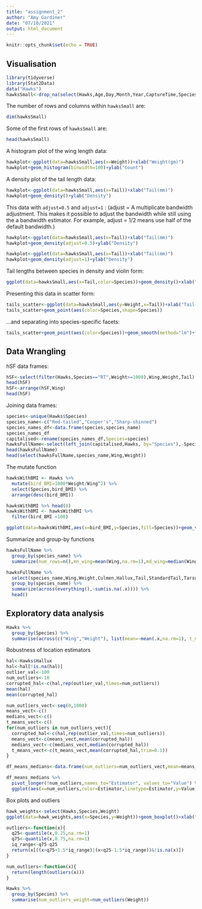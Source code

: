 ```yaml
---
title: "assignment_2"
author: "Amy Gardiner"
date: "07/10/2021"
output: html_document
---
```


```r
knitr::opts_chunk$set(echo = TRUE)
```

## Visualisation
```r
library(tidyverse)
library(Stat2Data)
data("Hawks")
hawksSmall<-drop_na(select(Hawks,Age,Day,Month,Year,CaptureTime,Species,Wing,Weight,Tail))
```

The number of rows and columns within `hawksSmall` are:
```r
dim(hawksSmall)
```

Some of the first rows of `hawksSmall` are:
```r
head(hawksSmall)
```

A histogram plot of the wing length data:


```r
hawkplot<-ggplot(data=hawksSmall,aes(x=Weight))+xlab("Weight(gm)")
hawkplot+geom_histogram(binwidth=100)+ylab("Count")
```

A density plot of the tail length data:

```r
hawkplot<-ggplot(data=hawksSmall,aes(x=Tail))+xlab("Tail(mm)")
hawkplot+geom_density()+ylab("Density")
```

This data with `adjust=0.5` and `adjust=1` :
(adjust = A multiplicate bandwidth adjustment. This makes it possible to adjust the bandwidth while still using the a bandwidth estimator. For example, adjust = 1/2 means use half of the default bandwidth.)

```r
hawkplot<-ggplot(data=hawksSmall,aes(x=Tail))+xlab("Tail(mm)")
hawkplot+geom_density(adjust=0.5)+ylab("Density")

hawkplot<-ggplot(data=hawksSmall,aes(x=Tail))+xlab("Tail(mm)")
hawkplot+geom_density(adjust=1)+ylab("Density")
```

Tail lengths between species in density and violin form:

```r
ggplot(data=hawksSmall,aes(x=Tail,color=Species))+geom_density()+xlab("Tail(mm)")+ylab("Density")

```

Presenting this data in scatter form:

```r
tails_scatter<-ggplot(data=hawksSmall,aes(y=Weight,x=Tail))+xlab("Tail(mm)")+ylab("Weight(gm)")
tails_scatter+geom_point(aes(color=Species,shape=Species))
```

...and separating into species-specific facets:

```r
tails_scatter+geom_point(aes(color=Species))+geom_smooth(method="lm")+facet_wrap(~Species)
```

## Data Wrangling

hSF data frames:


```r
hSF<-select(filter(Hawks,Species=="RT",Weight>=1000),Wing,Weight,Tail)
head(hSF)
hSF<-arrange(hSF,Wing)
head(hSF)
```

Joining data frames:

```r
species<-unique(Hawks$Species)
species_name<-c("Red-tailed","Cooper's","Sharp-shinned")
species_names_df<-data.frame(species,species_name)
species_names_df
capitalised<-rename(species_names_df,Species=species)
hawksFullName<-select(left_join(capitalised,Hawks, by="Species"),-Species)
head(hawksFullName)
head(select(hawksFullName,species_name,Wing,Weight))
```

The mutate function

```r
hawksWithBMI <- Hawks %>%
  mutate(bird_BMI=1000*Weight/Wing^2) %>%
  select(Species,bird_BMI) %>%
  arrange(desc(bird_BMI))

hawksWithBMI %>% head(8)
hawksWithBMI <- hawksWithBMI %>%
  filter(bird_BMI <100)

ggplot(data=hawksWithBMI,aes(x=bird_BMI,y=Species,fill=Species))+geom_violin()+xlab("Bird BMI")+scale_x_continuous(trans='log2')
```

Summarize and group-by functions

```r
hawksFullName %>%
  group_by(species_name) %>%
  summarize(num_rows=n(),mn_wing=mean(Wing,na.rm=1),md_wing=median(Wing,na.rm=1),t_mn_wing=mean(Wing,na.rm=1,trim=0.1),tail_wing_ratio=mean(Wing/Tail,na.rm=1))

hawksFullName %>%
  select(species_name,Wing,Weight,Culmen,Hallux,Tail,StandardTail,Tarsus,Crop) %>%
  group_by(species_name) %>%
  summarize(across(everything(),~sum(is.na(.x)))) %>%
  head()
```

## Exploratory data analysis

```r
Hawks %>%
  group_by(Species) %>%
  summarise(across(c("Wing","Weight"), list(mean=~mean(.x,na.rm=1), t_mean=~mean(.x,na.rm=1,trim=0.1), med=~median(.x,na.rm=1))))
```

Robustness of location estimators

```r
hal<-Hawks$Hallux
hal<-hal[!is.na(hal)]
outlier_val<-100
num_outliers<-10
corrupted_hal<-c(hal,rep(outlier_val,times=num_outliers))
mean(hal)
mean(corrupted_hal)

num_outliers_vect<-seq(0,1000)
means_vect<-c()
medians_vect<-c()
t_means_vect<-c()
for(num_outliers in num_outliers_vect){
  corrupted_hal<-c(hal,rep(outlier_val,times=num_outliers))
  means_vect<-c(means_vect,mean(corrupted_hal))
  medians_vect<-c(medians_vect,median(corrupted_hal))
  t_means_vect<-c(t_means_vect,mean(corrupted_hal,trim=0.1))
}

df_means_medians<-data.frame(num_outliers=num_outliers_vect,mean=means_vect,t_mean=t_means_vect,median=medians_vect)

df_means_medians %>%
  pivot_longer(!num_outliers,names_to="Estimator", values_to="Value") %>%
  ggplot(aes(x=num_outliers,color=Estimator,linetype=Estimator,y=Value)) + geom_line() + xlab("Number of outliers")
```

Box plots and outliers

```r
hawk_weights<-select(Hawks,Species,Weight)
ggplot(data=hawk_weights,aes(x=Species,y=Weight))+geom_boxplot()+xlab("Species")+ylab("Weight")

outliers<-function(x){
  q25<-quantile(x,0.25,na.rm=1)
  q75<-quantile(x,0.75,na.rm=1)
  iq_range<-q75-q25
  return(x[((x>q75+1.5*iq_range)|(x<q25-1.5*iq_range))&!is.na(x)])
}

num_outliers<-function(x){
  return(length(outliers(x)))
}

Hawks %>%
  group_by(Species) %>%
  summarise(num_outliers_weight=num_outliers(Weight))
```



